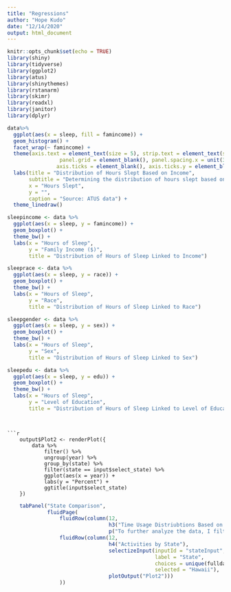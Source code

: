 ```yaml
---
title: "Regressions"
author: "Hope Kudo"
date: "12/14/2020"
output: html_document
---
```


```r
knitr::opts_chunk$set(echo = TRUE)
library(shiny)
library(tidyverse)
library(ggplot2)
library(atus)
library(shinythemes)
library(rstanarm)
library(skimr)
library(readxl)
library(janitor)
library(dplyr)
```

```r
data%>%
  ggplot(aes(x = sleep, fill = famincome)) +
  geom_histogram() +
  facet_wrap(~ famincome) +
  theme(axis.text = element_text(size = 5), strip.text = element_text(size = 7),
                 panel.grid = element_blank(), panel.spacing.x = unit(3, "mm"),
                axis.ticks = element_blank(), axis.ticks.y = element_blank()) +
  labs(title = "Distribution of Hours Slept Based on Income",
       subtitle = "Determining the distribution of hours slept based on family income from survey responses 2012-2016",
       x = "Hours Slept",
       y = "",
       caption = "Source: ATUS data") +
  theme_linedraw()
```

```r
sleepincome <- data %>%
  ggplot(aes(x = sleep, y = famincome)) +
  geom_boxplot() +
  theme_bw() +
  labs(x = "Hours of Sleep",
       y = "Family Income ($)",
       title = "Distribution of Hours of Sleep Linked to Income")

sleeprace <- data %>%
  ggplot(aes(x = sleep, y = race)) +
  geom_boxplot() +
  theme_bw() +
  labs(x = "Hours of Sleep",
       y = "Race",
       title = "Distribution of Hours of Sleep Linked to Race")

sleepgender <- data %>%
  ggplot(aes(x = sleep, y = sex)) +
  geom_boxplot() +
  theme_bw() +
  labs(x = "Hours of Sleep",
       y = "Sex",
       title = "Distribution of Hours of Sleep Linked to Sex")

sleepedu <- data %>%
  ggplot(aes(x = sleep, y = edu)) +
  geom_boxplot() +
  theme_bw() +
  labs(x = "Hours of Sleep",
       y = "Level of Education",
       title = "Distribution of Hours of Sleep Linked to Level of Education")
  
```



```

```r

    output$Plot2 <- renderPlot({
        data %>%
            filter() %>%
            ungroup(year) %>%
            group_by(state) %>%
            filter(state == input$select_state) %>%
            ggplot(aes(x = year)) +
            labs(y = "Percent") + 
            ggtitle(input$select_state)
    })

```

```r

    tabPanel("State Comparison",
             fluidPage(
                 fluidRow(column(12,
                                 h3("Time Usage Distriubtions Based on State"),
                                 p("To further analyze the data, I filtered the information for specific states."))),
                 fluidRow(column(12,
                                 h4("Activities by State"),
                                 selectizeInput(inputId = "stateInput",
                                                label = "State",
                                                choices = unique(fulldata$state), #add data set
                                                selected = "Hawaii"),
                                 plotOutput("Plot2")))
                 ))
```
